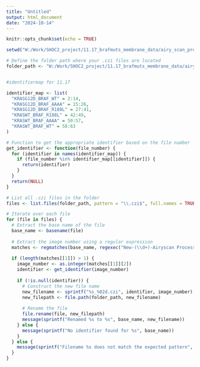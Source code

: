---
title: "Untitled"
output: html_document
date: "2024-10-14"
---

```{r setup, include=FALSE}
knitr::opts_chunk$set(echo = TRUE)
```

```{r}
setwd("W:/Work/SHOC2_project/11.17_brafmuts_membrane_data/airy_scan_processed")

# Define the folder path where your .czi files are located
folder_path <- "W:/Work/SHOC2_project/11.17_brafmuts_membrane_data/airy_scan_processed"


#identifiermap for 11.17

identifier_map <- list(
  "KRASG12D_BRAF_WT" = 2:14,
  "KRASG12D_BRAF_AAAA" = 15:26,
  "KRASG12D_BRAF_R188L" = 27:41,
  "KRASWT_BRAF_R188L" = 42:49,
  "KRASWT_BRAF_AAAA" = 50:57,
  "KRASWT_BRAF_WT" = 58:63
)
```


```{r}

# Function to get the appropriate identifier based on the file number
get_identifier <- function(file_number) {
  for (identifier in names(identifier_map)) {
    if (file_number %in% identifier_map[[identifier]]) {
      return(identifier)
    }
  }
  return(NULL)
}

# List all .czi files in the folder
files <- list.files(folder_path, pattern = "\\.czi$", full.names = TRUE)

# Iterate over each file
for (file in files) {
  # Extract the base name of the file
  base_name <- basename(file)
  
  # Extract the image number using a regular expression
  matches <- regmatches(base_name, regexec("New-(\\d+)-Airyscan Processing-\\d+\\.czi$", base_name))
  
  if (length(matches[[1]]) > 1) {
    image_number <- as.integer(matches[[1]][2])
    identifier <- get_identifier(image_number)
    
    if (!is.null(identifier)) {
      # Construct the new file name
      new_filename <- sprintf("%s_%02d.czi", identifier, image_number)
      new_filepath <- file.path(folder_path, new_filename)
      
      # Rename the file
      file.rename(file, new_filepath)
      message(sprintf("Renamed %s to %s", base_name, new_filename))
    } else {
      message(sprintf("No identifier found for %s", base_name))
    }
  } else {
    message(sprintf("Filename %s does not match the expected pattern", base_name))
  }
}


```



